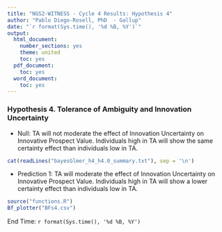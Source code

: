 ---
title: "NGS2-WITNESS - Cycle 4 Results: Hypothesis 4"
author: "Pablo Diego-Rosell, PhD  - Gallup"
date: "`r format(Sys.time(), '%d %B, %Y')`"
output:
  html_document:
    number_sections: yes
    theme: united
    toc: yes
  pdf_document:
    toc: yes
  word_document:
    toc: yes
---

### Hypothesis 4. Tolerance of Ambiguity and Innovation Uncertainty

- Null: TA will not moderate the effect of Innovation Uncertainty on Innovative Prospect Value. Individuals high in TA will show the same certainty effect than individuals low in TA. 

```{r}
cat(readLines("bayesGlmer_h4_h4.0_summary.txt"), sep = '\n')
```
- Prediction 1: TA will moderate the effect of Innovation Uncertainty on Innovative Prospect Value. Individuals high in TA will show a lower certainty effect than individuals low in TA.

```{r, fig.hold='hold', fig.hold='hold', out.width = "50%"}
source("functions.R")
Bf_plotter("BFs4.csv")
```

End Time: `r format(Sys.time(), '%d %B, %Y')`

<br />
<br />
<br />

